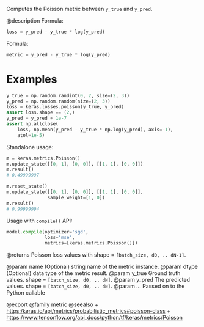 Computes the Poisson metric between `y_true` and `y_pred`.

@description
Formula:

```python
loss = y_pred - y_true * log(y_pred)
```
Formula:

```python
metric = y_pred - y_true * log(y_pred)
```

# Examples
```python
y_true = np.random.randint(0, 2, size=(2, 3))
y_pred = np.random.random(size=(2, 3))
loss = keras.losses.poisson(y_true, y_pred)
assert loss.shape == (2,)
y_pred = y_pred + 1e-7
assert np.allclose(
    loss, np.mean(y_pred - y_true * np.log(y_pred), axis=-1),
    atol=1e-5)
```
Standalone usage:

```python
m = keras.metrics.Poisson()
m.update_state([[0, 1], [0, 0]], [[1, 1], [0, 0]])
m.result()
# 0.49999997
```

```python
m.reset_state()
m.update_state([[0, 1], [0, 0]], [[1, 1], [0, 0]],
               sample_weight=[1, 0])
m.result()
# 0.99999994
```

Usage with `compile()` API:

```python
model.compile(optimizer='sgd',
              loss='mse',
              metrics=[keras.metrics.Poisson()])
```

@returns
Poisson loss values with shape = `[batch_size, d0, .. dN-1]`.

@param name (Optional) string name of the metric instance.
@param dtype (Optional) data type of the metric result.
@param y_true Ground truth values. shape = `[batch_size, d0, .. dN]`.
@param y_pred The predicted values. shape = `[batch_size, d0, .. dN]`.
@param ... Passed on to the Python callable

@export
@family metric
@seealso
+ <https:/keras.io/api/metrics/probabilistic_metrics#poisson-class>
+ <https://www.tensorflow.org/api_docs/python/tf/keras/metrics/Poisson>
